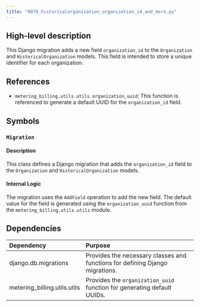 ```yaml
---
title: "0078_historicalorganization_organization_id_and_more.py"
---
```


## High-level description
This Django migration adds a new field `organization_id` to the `Organization` and `HistoricalOrganization` models. This field is intended to store a unique identifier for each organization.

## References
- `metering_billing.utils.utils.organization_uuid`: This function is referenced to generate a default UUID for the `organization_id` field.

## Symbols
### `Migration`
#### Description
This class defines a Django migration that adds the `organization_id` field to the `Organization` and `HistoricalOrganization` models.

#### Internal Logic
The migration uses the `AddField` operation to add the new field. The default value for the field is generated using the `organization_uuid` function from the `metering_billing.utils.utils` module.

## Dependencies
| Dependency | Purpose |
|:-----------|:--------|
| django.db.migrations | Provides the necessary classes and functions for defining Django migrations. |
| metering_billing.utils.utils | Provides the `organization_uuid` function for generating default UUIDs. |

